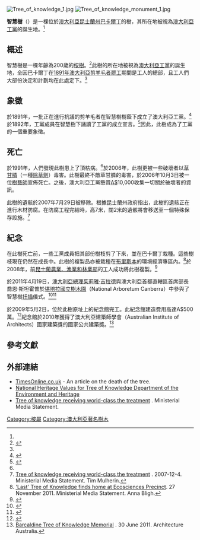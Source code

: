 {{NoteTA|G1=地名}}
{{About|澳大利亚的树|聖經中的樹|知善惡樹|[[中国中央电视台少儿频道|中国中央电视台少儿频道]]的同名节目|智慧树 (电视节目)}}
[[Image:Tree_of_knowledge_1.jpg|thumb]]
[[Image:Tree_of_knowledge_monument_1.jpg|thumb]]

'''智慧樹'''（{{lang en|'''Tree of Knowledge'''}}）是一棵位於[[澳大利亞|澳大利亞]][[昆士蘭州|昆士蘭州]][[巴卡爾丁_(昆士蘭)|巴卡爾丁]]的樹，其所在地被視為[[澳大利亞工黨|澳大利亞工黨]]的誕生地。<ref name="herqldout"/>

==概述==
智慧樹是一棵年齡為200歲的[[桉樹|桉樹]]。<ref name=asgap>{{cite web|title=Eucalypts but not Eucalyptus|url=http://asgap.org.au/APOL2/jun96-5.html|author=Walters, Brian|work=Australian Plants Online|publisher=Association of Societies for Growing Australian Plants|accessdate=2009-09-20|deadurl=yes|archiveurl=https://archive.is/20121130165755/http://asgap.org.au/APOL2/jun96-5.html|archivedate=2012-11-30}}</ref>此樹的所在地被視為[[澳大利亞工黨|澳大利亞工黨]]的誕生地，全因巴卡爾丁在[[1891年澳大利亞剪羊毛者罷工|1891年澳大利亞剪羊毛者罷工]]期間是工人的總部，且工人們大部份決定和計劃均在此處定下。<ref name="herqldout"/>

==象徵==
於1891年，一批正在進行抗議的剪羊毛者在智慧樹樹蔭下成立了澳大利亞工黨。<ref name="herqldout">{{Cite book |title=Heritage Trails of the  Queensland Outback |last=Environmental Protection Agency (Queensland) |year=2002 |publisher=State of Queensland |isbn=0-7345-1040-3 |page=47}}</ref>於1892年，工黨成員在智慧樹下誦讀了工黨的成立宣言。<ref>{{cite web |url=http://www.magsq.com.au/01_cms/details.asp?ID=312 |title=UNESCO First for State Library of Queensland |work=Industry News |publisher=Museum & Gallery Services Queensland |accessdate=24 February 2012 |deadurl=yes |archiveurl=https://web.archive.org/web/20120325004534/http://www.magsq.com.au/01_cms/details.asp?ID=312 |archivedate=2012年3月25日 }}</ref>因此，此樹成為了工黨的一個重要象徵。

==死亡==
於1991年，人們發現此樹患上了頂枯病。<ref name="herqldout"/>於2006年，此樹更被一些破壞者以[[草甘膦|草甘膦]]（一種[[除草劑|除草劑]]）毒害。此樹最終不敵草甘膦的毒害，於2006年10月3日被一位[[樹藝師|樹藝師]]宣佈死亡。之後，澳大利亞工黨懸賞[[澳大利亚元|A$]]10,000收集一切關於破壞者的資訊。

此樹的遺骸於2007年7月29日被移除。根據昆士蘭州政府指出，此樹的遺骸正在進行木材防腐。在防腐工程完結時，高7米，闊2米的遺骸將會移送至一個特殊保存設施。<ref>[http://www.cabinet.qld.gov.au/MMS/StatementDisplaySingle.aspx?id=55477 Tree of knowledge receiving world-class the treatment] {{Wayback|url=http://www.cabinet.qld.gov.au/MMS/StatementDisplaySingle.aspx?id=55477 |date=20110706122533 }}. 2007-12-4. Ministerial Media Statement. Tim Mulherin.</ref>

==紀念==
在此樹死亡前，一些工黨成員把其部份樹枝剪了下來，並在巴卡爾丁栽種。這些樹枝現在仍然在成長中。此樹的複製品亦被栽種在[[布里斯本|布里斯本]]的環境經濟專區內。<ref>[http://www.cabinet.qld.gov.au/MMS/StatementDisplaySingle.aspx?id=77857 'Last' Tree of Knowledge finds home at Ecosciences Precinct]. 27 November 2011. Ministerial Media Statement. Anna Bligh.</ref>於2008年，前[[農業、漁業和林業部_(昆士蘭)|昆士蘭農業、漁業和林業部]]的工人成功將此樹複製。<ref name="tkc">{{Cite news |url=http://www.abc.net.au/news/stories/2008/04/30/2231010.htm |title=Tree of Knowledge cloned |author=Chrissy Arthur |accessdate=30 September 2010 |date=30 April 2008 |work=ABC News Online |publisher=Australian Broadcasting Corporation |archive-date=2010-04-14 |archive-url=https://web.archive.org/web/20100414051723/http://www.abc.net.au/news/stories/2008/04/30/2231010.htm |dead-url=no }}</ref>

於2011年4月19日，[[澳大利亞總理|澳大利亞總理]][[茱莉雅·吉拉德|茱莉雅·吉拉德]]與澳大利亞首都直轄區首席部長喬恩·斯坦霍普於[[堪培拉國立樹木園|堪培拉國立樹木園]]（National Arboretum Canberra）中參與了智慧樹[[扦插|扦插]]儀式。<ref>{{Cite web |url=http://www.burhor.com.au/about/media.html#Tree_Of_Knowledge |title=Prime Minister Julia Gillard plants sapling grown from cutting of the Labor Party Tree of Knowledge at The National Arboretum Canberra |accessdate=25 October 2012 |publisher=BurHor - Arborists and Landscapers (Open Space Managers for the National Arboretum Canberra |deadurl=yes |archiveurl=https://web.archive.org/web/20130409104839/http://www.burhor.com.au/about/media.html#Tree_Of_Knowledge |archivedate=2013年4月9日 }}</ref><ref>{{Cite web |url=http://www.nationalarboretum.act.gov.au/resources/events/Planting_of_Tree_of_Knowledge_by_Julia_Gillard |title=PM Plants 'Tree of Knowledge' at Arboretum |accessdate=2013-01-24 |date=19 April 2011 |archiveurl=https://www.webcitation.org/6DvArD6A6?url=http://www.nationalarboretum.act.gov.au/resources/events/Planting_of_Tree_of_Knowledge_by_Julia_Gillard |archivedate=2013-01-24 |work=National Arboretum Canberra |publisher=National Arboretum Canberra |deadurl=yes }}</ref>

於2009年5月2日，位於此樹原址上的紀念館完工。此紀念館建造費用高達A$500萬。<ref>{{Cite news |url=http://www.abc.net.au/news/2009-05-02/barcaldine-unveils-tree-of-knowledge-memorial/1670386 |title=Barcaldine unveils Tree of Knowledge memorial |accessdate=15 January 2012 |date=2 May 2009 |work=ABC News Online |publisher=Australian Broadcasting Corporation |archive-date=2014-08-19 |archive-url=https://web.archive.org/web/20140819130349/http://www.abc.net.au/news/2009-05-02/barcaldine-unveils-tree-of-knowledge-memorial/1670386 |dead-url=no }}</ref>紀念館於2010年獲得了澳大利亞建築師學會（Australian Institute of Architects）國家建築獎的國家公共建築獎。<ref>[http://architectureau.com/articles/barcaldine-tree-of-knowledge-1/ Barcaldine Tree of Knowledge Memorial] {{Wayback|url=http://architectureau.com/articles/barcaldine-tree-of-knowledge-1/ |date=20130216065515 }}. 30 June 2011. Architecture Australia.</ref>

==參考文獻==
{{Reflist}}

==外部連結==
* [http://www.timesonline.co.uk/article/0,,3-2387136,00.html/ TimesOnline.co.uk] -  An article on the death of the tree.
* [https://web.archive.org/web/20060907183816/http://www.deh.gov.au/heritage/national/sites/tree.html National Heritage Values for Tree of Knowledge Department of the Environment and Heritage]
* [http://www.cabinet.qld.gov.au/MMS/StatementDisplaySingle.aspx?id=55477 Tree of knowledge receiving world-class the treatment] {{Wayback|url=http://www.cabinet.qld.gov.au/MMS/StatementDisplaySingle.aspx?id=55477 |date=20110706122533 }}. Ministerial Media Statement.

{{coord|23|33|8|S|145|17|23|E|region:AU_type:city|display=title}}

[[Category:桉屬|Category:桉屬]]
[[Category:澳大利亞著名樹木|Category:澳大利亞著名樹木]]